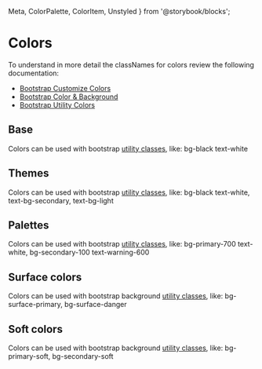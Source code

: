   Meta,
  ColorPalette,
  ColorItem,
  Unstyled
} from '@storybook/blocks';

<Meta title="Design System/Colors"/>

# Colors

To understand in more detail the classNames for colors review the following documentation:

+ [Bootstrap Customize Colors](https://getbootstrap.com/docs/5.2/customize/color/)
+ [Bootstrap Color & Background](https://getbootstrap.com/docs/5.2/helpers/color-background/)
+ [Bootstrap Utility Colors](https://getbootstrap.com/docs/5.2/utilities/colors/)

## Base

Colors can be used with bootstrap [utility classes](https://getbootstrap.com/docs/5.2/utilities/colors/), like:
<span className="bg-black text-white">bg-black text-white</span>

<ColorPalette>
  <ColorItem
    title="--bs-black"
    subtitle="--bs-black-rgb"
    colors={{
      black: 'var(--bs-black)',
    }}
  />
  <ColorItem
    title="--bs-white"
    subtitle="--bs-white-rgb"
    colors={{
      white: 'var(--bs-white)',
    }}
  />
</ColorPalette>


## Themes

Colors can be used with bootstrap [utility classes](https://getbootstrap.com/docs/5.2/utilities/colors/), like:
<span className="bg-primary text-white">bg-black text-white</span>, <span
  className="text-bg-secondary">text-bg-secondary</span>,
<span className="text-bg-light">text-bg-light</span>

<ColorPalette>
  <ColorItem
    title="--bs-primary"
    subtitle="--bs-primary-rgb"
    colors={{primary: 'var(--bs-primary)'}}
  />
  <ColorItem
    title="--bs-secondary"
    subtitle="--bs-secondary-rgb"
    colors={{secondary: 'var(--bs-secondary)'}}
  />
  <ColorItem
    title="--bs-success"
    subtitle="--bs-success-rgb"
    colors={{success: 'var(--bs-success)'}}
  />
  <ColorItem
    title="--bs-danger"
    subtitle="--bs-danger-rgb"
    colors={{danger: 'var(--bs-danger)'}}
  />
  <ColorItem
    title="--bs-warning"
    subtitle="--bs-warning-rgb"
    colors={{warning: 'var(--bs-warning)'}}
  />
  <ColorItem
    title="--bs-info"
    subtitle="--bs-info-rgb"
    colors={{info: 'var(--bs-info)'}}
  />
  <ColorItem
    title="--bs-light"
    subtitle="--bs-light-rgb"
    colors={{light: 'var(--bs-light)'}}
  />
  <ColorItem
    title="--bs-dark"
    subtitle="--bs-dark-rgb"
    colors={{dark: 'var(--bs-dark)'}}
  />
</ColorPalette>

## Palettes

Colors can be used with bootstrap [utility classes](https://getbootstrap.com/docs/5.2/utilities/colors/),
like: <span className="bg-primary-700 text-white">bg-primary-700 text-white</span>,
<span className="bg-secondary-100 text-warning-600">bg-secondary-100 text-warning-600</span>

<Unstyled>
  <div className="row g-10">
    <div className="col-md-4 mb-8">
      <ColorCustomItem
        title="--bs-primary"
        subtitle="--bs-primary-rgb"
        color='primary'
      />
    </div>
    <div className="col-md-4 mb-8">
      <ColorCustomItem
        title="--bs-secondary"
        subtitle="--bs-secondary-rgb"
        color='secondary'
      />
    </div>
    <div className="col-md-4 mb-8">
      <ColorCustomItem
        title="--bs-success"
        subtitle="--bs-success-rgb"
        color='success'
      />
    </div>
    <div className="col-md-4 mb-8">
      <ColorCustomItem
        title="--bs-danger"
        subtitle="--bs-danger-rgb"
        color='danger'
      />
    </div>
    <div className="col-md-4 mb-8">
      <ColorCustomItem
        title="--bs-warning"
        subtitle="--bs-warning-rgb"
        color='warning'
      />
    </div>
    <div className="col-md-4 mb-8">
      <ColorCustomItem
        title="--bs-info"
        subtitle="--bs-info-rgb"
        color='info'
      />
    </div>
    <div className="col-md-4 mb-8">
      <ColorCustomItem
        title="--bs-gray"
        subtitle="--bs-gray-rgb"
        color='gray'
      />
    </div>
  </div>
</Unstyled>

## Surface colors

Colors can be used with bootstrap background [utility classes](https://getbootstrap.com/docs/5.2/utilities/colors/),
like: <span className="bg-surface-primary">bg-surface-primary</span>, <span className="bg-surface-danger">bg-surface-danger</span>

<ColorPalette>
  <ColorItem
    title="--bs-surface-gray"
    colors={{
      '--bs-surface-gray': 'var(--bs-surface-gray)',
    }}
  />
  <ColorItem
    title="--bs-surface-primary"
    colors={{
      '--bs-surface-primary': 'var(--bs-surface-primary)',
    }}
  />
  <ColorItem
    title="--bs-surface-secondary"
    colors={{
      '--bs-surface-secondary': 'var(--bs-surface-secondary)',
    }}
  />
  <ColorItem
    title="--bs-surface-success"
    colors={{
      '--bs-surface-success': 'var(--bs-surface-success)',
    }}
  />
  <ColorItem
    title="--bs-surface-info"
    colors={{
      '--bs-surface-info': 'var(--bs-surface-info)',
    }}
  />
  <ColorItem
    title="--bs-surface-warning"
    colors={{
      '--bs-surface-warning': 'var(--bs-surface-warning)',
    }}
  />
  <ColorItem
    title="--bs-surface-danger"
    colors={{
      '--bs-surface-danger': 'var(--bs-surface-danger)',
    }}
  />
</ColorPalette>

## Soft colors

Colors can be used with bootstrap background [utility classes](https://getbootstrap.com/docs/5.2/utilities/colors/),
like: <span className="bg-primary-soft">bg-primary-soft</span>, <span className="bg-secondary-soft">bg-secondary-soft</span>

<ColorPalette>
  <ColorItem
    title="--bs-gray-soft"
    colors={{
      '--bs-gray-soft': 'var(--bs-gray-soft)',
    }}
  />
  <ColorItem
    title="--bs-primary-soft"
    colors={{
      '--bs-primary-soft': 'var(--bs-primary-soft)',
    }}
  />
  <ColorItem
    title="--bs-secondary-soft"
    colors={{
      '--bs-secondary-soft': 'var(--bs-secondary-soft)',
    }}
  />
  <ColorItem
    title="--bs-success-soft"
    colors={{
      '--bs-success-soft': 'var(--bs-success-soft)',
    }}
  />
  <ColorItem
    title="--bs-info-soft"
    colors={{
      '--bs-info-soft': 'var(--bs-info-soft)',
    }}
  />
  <ColorItem
    title="--bs-warning-soft"
    colors={{
      '--bs-warning-soft': 'var(--bs-warning-soft)',
    }}
  />
  <ColorItem
    title="--bs-danger-soft"
    colors={{
      '--bs-danger-soft': 'var(--bs-danger-soft)',
    }}
  />
</ColorPalette>
